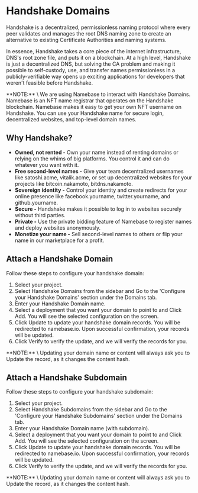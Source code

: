 
# Handshake Domains

Handshake is a decentralized, permissionless naming protocol where every peer validates and manages the root DNS naming zone to create an alternative to existing Certificate Authorities and naming systems.

In essence, Handshake takes a core piece of the internet infrastructure, DNS's root zone file, and puts it on a blockchain. At a high level, Handshake is just a decentralized DNS, but solving the CA problem and making it possible to self-custody, use, and transfer names permissionless in a publicly-verifiable way opens up exciting applications for developers that weren't feasible before Handshake.

<Callout type="info">
  **NOTE:** \
  We are using Namebase to interact with Handshake Domains. Namebase is an NFT name registrar that operates on the Handshake blockchain. Namebase makes it easy to get your own NFT username on Handshake. You can use your Handshake name for secure login, decentralized websites, and top-level domain names.
</Callout>

## Why Handshake?​

- **Owned, not rented -** Own your name instead of renting domains or relying on the whims of big platforms. You control it and can do whatever you want with it.
- **Free second-level names -** Give your team decentralized usernames like satoshi.acme, vitalik.acme, or set up decentralized websites for your projects like bitcoin.nakamoto, bitdns.nakamoto.
- **Sovereign identity -** Control your identity and create redirects for your online presence like facebook.yourname, twitter.yourname, and github.yourname.
- **Secure -** Handshake makes it possible to log in to websites securely without third parties.
- **Private -** Use the private bidding feature of Namebase to register names and deploy websites anonymously.
- **Monetize your name -** Sell second-level names to others or flip your name in our marketplace for a profit.

## Attach a Handshake Domain

Follow these steps to configure your handshake domain:
1. Select your project.
2. Select Handshake Domains from the sidebar and Go to the 'Configure your Handshake Domains' section under the Domains tab.
3. Enter your Handshake Domain name.
4. Select a deployment that you want your domain to point to and Click Add. You will see the selected configuration on the screen.
5. Click Update to update your handshake domain records. You will be redirected to namebase.io. Upon successful confirmation, your records will be updated.
6. Click Verify to verify the update, and we will verify the records for you.

<Callout type="info">
  **NOTE:** \
  Updating your domain name or content will always ask you to Update the record, as it changes the content hash.
</Callout>

## Attach a Handshake Subdomain

Follow these steps to configure your handshake subdomain:
1. Select your project.
2. Select Handshake Subdomains from the sidebar and Go to the 'Configure your Handshake Subdomains' section under the Domains tab.
3. Enter your Handshake Domain name (with subdomain).
4. Select a deployment that you want your domain to point to and Click Add. You will see the selected configuration on the screen.
5. Click Update to update your handshake domain records. You will be redirected to namebase.io. Upon successful confirmation, your records will be updated.
6. Click Verify to verify the update, and we will verify the records for you.

<Callout type="info">
  **NOTE:** \
  Updating your domain name or content will always ask you to Update the record, as it changes the content hash.
</Callout>
